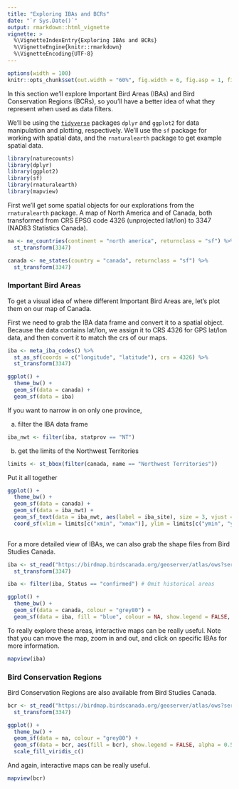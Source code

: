 ```yaml
---
title: "Exploring IBAs and BCRs"
date: "`r Sys.Date()`"
output: rmarkdown::html_vignette
vignette: >
  %\VignetteIndexEntry{Exploring IBAs and BCRs}
  %\VignetteEngine{knitr::rmarkdown}
  %\VignetteEncoding{UTF-8}
---
```


```r
options(width = 100)
knitr::opts_chunk$set(out.width = "60%", fig.width = 6, fig.asp = 1, fig.align = "center")
```


In this section we'll explore Important Bird Areas (IBAs) and Bird Conservation Regions (BCRs), so you'll have a better idea of what they represent when used as data filters.

We'll be using the [`tidyverse`](http://tidyverse.org) packages `dplyr` and `ggplot2` for data manipulation and plotting, respectively. We'll use the `sf` package for working with spatial data, and the `rnaturalearth` package to get example spatial data.

```r
library(naturecounts)
library(dplyr)
library(ggplot2)
library(sf)
library(rnaturalearth)
library(mapview)
```

First we'll get some spatial objects for our explorations from the `rnaturalearth` package. A map of North America and of Canada, both transformed from CRS EPSG code 4326 (unprojected lat/lon) to 3347 (NAD83 Statistics Canada).

```r
na <- ne_countries(continent = "north america", returnclass = "sf") %>%
  st_transform(3347)

canada <- ne_states(country = "canada", returnclass = "sf") %>%
  st_transform(3347)
```

### Important Bird Areas
To get a visual idea of where different Important Bird Areas are, let's plot them on our map of Canada.

First we need to grab the IBA data frame and convert it to a spatial object. Because the data contains lat/lon, we assign it to CRS 4326 for GPS lat/lon data, and then convert it to match the crs of our maps.

```r
iba <- meta_iba_codes() %>%
  st_as_sf(coords = c("longitude", "latitude"), crs = 4326) %>%
  st_transform(3347)

ggplot() +
  theme_bw() +
  geom_sf(data = canada) +
  geom_sf(data = iba)
```

If you want to narrow in on only one province,

a) filter the IBA data frame

```r
iba_nwt <- filter(iba, statprov == "NT")
```

b) get the limits of the Northwest Territories

```r
limits <- st_bbox(filter(canada, name == "Northwest Territories"))
```

Put it all together
```r
ggplot() + 
  theme_bw() +
  geom_sf(data = canada) +
  geom_sf(data = iba_nwt) +
  geom_sf_text(data = iba_nwt, aes(label = iba_site), size = 3, vjust = -0.5) +
  coord_sf(xlim = limits[c("xmin", "xmax")], ylim = limits[c("ymin", "ymax")])
                               
```

For a more detailed view of IBAs, we can also grab the shape files from Bird Studies Canada.

```r
iba <- st_read("https://birdmap.birdscanada.org/geoserver/atlas/ows?service=WFS&version=1.0.0&request=GetFeature&typeName=atlas:iba&outputFormat=application%2Fjson") %>%
  st_transform(3347)

iba <- filter(iba, Status == "confirmed") # Omit historical areas

ggplot() +
  theme_bw() +
  geom_sf(data = canada, colour = "grey80") +
  geom_sf(data = iba, fill = "blue", colour = NA, show.legend = FALSE, alpha = 0.5)
```

To really explore these areas, interactive maps can be really useful. Note that you can move the map, zoom in and out, and click on specific IBAs for more information.

```r
mapview(iba)
```

### Bird Conservation Regions

Bird Conservation Regions are also available from Bird Studies Canada.

```r
bcr <- st_read("https://birdmap.birdscanada.org/geoserver/atlas/ows?service=WFS&version=1.0.0&request=GetFeature&typeName=atlas:bcr&outputFormat=application%2Fjson") %>%
  st_transform(3347)

ggplot() +
  theme_bw() +
  geom_sf(data = na, colour = "grey80") +
  geom_sf(data = bcr, aes(fill = bcr), show.legend = FALSE, alpha = 0.5) +
  scale_fill_viridis_c()
```

And again, interactive maps can be really useful.

```r
mapview(bcr)
```